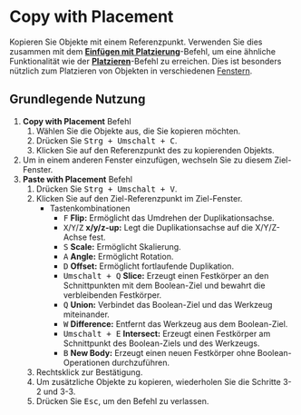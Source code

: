 
# Copy with Placement

<Reference shortcut="Strg + Umschalt + C" command="Copy With Placement" button="" />

Kopieren Sie Objekte mit einem Referenzpunkt. Verwenden Sie dies zusammen mit dem [**Einfügen mit Platzierung**](paste-with-placement)-Befehl, um eine ähnliche Funktionalität wie der [**Platzieren**](place)-Befehl zu erreichen. Dies ist besonders nützlich zum Platzieren von Objekten in verschiedenen [Fenstern](/plasticity-essentials/file-menu).

## Grundlegende Nutzung

1. **Copy with Placement** Befehl
    1. Wählen Sie die Objekte aus, die Sie kopieren möchten.
    2. Drücken Sie <kbd>Strg + Umschalt + C</kbd>.
    3. Klicken Sie auf den Referenzpunkt des zu kopierenden Objekts.
2. Um in einem anderen Fenster einzufügen, wechseln Sie zu diesem Ziel-Fenster.
3. **Paste with Placement** Befehl
    1. Drücken Sie <kbd>Strg + Umschalt + V</kbd>.
    2. Klicken Sie auf den Ziel-Referenzpunkt im Ziel-Fenster.
        - <Kst>Tastenkombinationen</Kst>        
            - <kbd>F</kbd> **Flip:** Ermöglicht das Umdrehen der Duplikationsachse.
            - <kbd>X</kbd>/<kbd>Y</kbd>/<kbd>Z</kbd> **x/y/z-up:** Legt die Duplikationsachse auf die X/Y/Z-Achse fest.
            - <kbd>S</kbd> **Scale:** Ermöglicht Skalierung.
            - <kbd>A</kbd> **Angle:** Ermöglicht Rotation.
            - <kbd>D</kbd> **Offset:** Ermöglicht fortlaufende Duplikation.
            - <kbd>Umschalt + Q</kbd> **Slice:** Erzeugt einen Festkörper an den Schnittpunkten mit dem Boolean-Ziel und bewahrt die verbleibenden Festkörper.
            - <kbd>Q</kbd> **Union:** Verbindet das Boolean-Ziel und das Werkzeug miteinander.
            - <kbd>W</kbd> **Difference:** Entfernt das Werkzeug aus dem Boolean-Ziel.
            - <kbd>Umschalt + E</kbd> **Intersect:** Erzeugt einen Festkörper am Schnittpunkt des Boolean-Ziels und des Werkzeugs.
            - <kbd>B</kbd> **New Body:** Erzeugt einen neuen Festkörper ohne Boolean-Operationen durchzuführen.
    3. Rechtsklick zur Bestätigung.
    4. Um zusätzliche Objekte zu kopieren, wiederholen Sie die Schritte 3-2 und 3-3.
    5. Drücken Sie <kbd>Esc</kbd>, um den Befehl zu verlassen.

<VideoPlayer fileName="copy-with-placement"/>